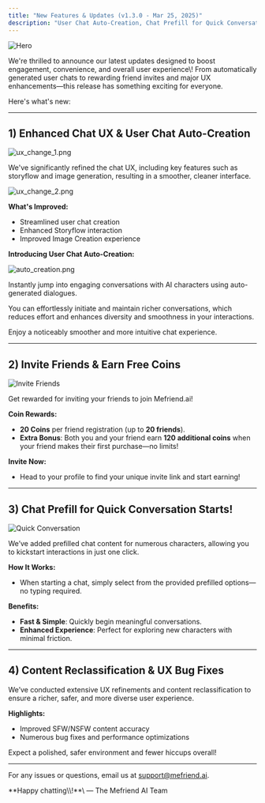```yaml
---
title: "New Features & Updates (v1.3.0 - Mar 25, 2025)"
description: "User Chat Auto-Creation, Chat Prefill for Quick Conversation Starts, Invite Friends & Earn Free Coins,  Enhanced Chat UX,Content Reclassification & UX Bug Fixes, and more! "
---
```


<img
  className="block"
  src="/images/changelog/2025_03_25/thumbnail.png"
  alt="Hero"
/>

We're thrilled to announce our latest updates designed to boost engagement, convenience, and overall user experience\\! From automatically generated user chats to rewarding friend invites and major UX enhancements—this release has something exciting for everyone.

Here's what's new:

---

## 1) Enhanced Chat UX & User Chat Auto-Creation

![ux_change_1.png](/images/changelog/2025_03_25/ux_change_1.png)

We've significantly refined the chat UX, including key features such as storyflow and image generation, resulting in a smoother, cleaner interface.

![ux_change_2.png](/images/changelog/2025_03_25/ux_change_2.png)

**What's Improved:**

- Streamlined user chat creation
- Enhanced Storyflow interaction
- Improved Image Creation experience

**Introducing User Chat Auto-Creation:**

![auto_creation.png](/images/changelog/2025_03_25/auto_creation.png)

Instantly jump into engaging conversations with AI characters using auto-generated dialogues.

You can effortlessly initiate and maintain richer conversations, which reduces effort and enhances diversity and smoothness in your interactions.

Enjoy a noticeably smoother and more intuitive chat experience.

---

## 2) Invite Friends & Earn Free Coins

<img
  className="block"
  src="/images/changelog/2025_03_25/invite_friends.png"
  alt="Invite Friends"
/>

Get rewarded for inviting your friends to join Mefriend.ai!

**Coin Rewards:**

- **20 Coins** per friend registration (up to **20 friends**).
- **Extra Bonus**: Both you and your friend earn **120 additional coins** when your friend makes their first purchase—no limits!

**Invite Now:**

- Head to your profile to find your unique invite link and start earning!

---

## 3) Chat Prefill for Quick Conversation Starts!

<img
  className="block"
  src="/images/changelog/2025_03_25/quick_conversation.png"
  alt="Quick Conversation"
/>

We’ve added prefilled chat content for numerous characters, allowing you to kickstart interactions in just one click.

**How It Works:**

- When starting a chat, simply select from the provided prefilled options—no typing required.

**Benefits:**

- **Fast & Simple**: Quickly begin meaningful conversations.
- **Enhanced Experience**: Perfect for exploring new characters with minimal friction.

---

## 4) Content Reclassification & UX Bug Fixes

We’ve conducted extensive UX refinements and content reclassification to ensure a richer, safer, and more diverse user experience.

**Highlights:**

- Improved SFW/NSFW content accuracy
- Numerous bug fixes and performance optimizations

Expect a polished, safer environment and fewer hiccups overall!

---

For any issues or questions, email us at [support@mefriend.ai](mailto:support@mefriend.ai).

<Note>
  **Happy chatting\\!**\
  — The Mefriend AI Team
</Note>
